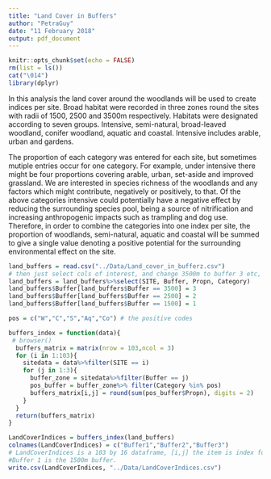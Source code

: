```yaml
---
title: "Land Cover in Buffers"
author: "PetraGuy"
date: "11 February 2018"
output: pdf_document
---
```


```r
knitr::opts_chunk$set(echo = FALSE)
rm(list = ls())
cat("\014")
library(dplyr)

```


In this analysis the land cover around the woodlands will be used to create indices per site. Broad habitat were recorded in three zones round the sites with radii of 1500, 2500 and 3500m respectively. Habitats were designated according to seven groups. Intensive, semi-natural, broad-leaved woodland, conifer woodland, aquatic and coastal. Intensive includes arable, urban and gardens.

The proportion of each category was entered for each site, but sometimes mutiple entries occur for one category. For example, under intensive there might be four proportions covering arable, urban, set-aside and improved grassland. We are interested in species richness of the woodlands and any factors which might contribute, negatively or positively, to that. Of the above categories intensive could potentially have a negative effect by reducing the surrounding species pool, being a source of nitrification and increasing anthropogenic impacts such as trampling and dog use. Therefore, in order to combine the categories into one index per site, the proportion of woodlands, semi-natural, aquatic and coastal will be summed to give a single value denoting a positive potential for the surrounding environmental effect on the site.  

```r
land_buffers = read.csv("../Data/Land_cover_in_bufferz.csv")
# then just select cols of interest, and change 3500m to buffer 3 etc, easier to use in for loop later
land_buffers = land_buffers%>%select(SITE, Buffer, Propn, Category)
land_buffers$Buffer[land_buffers$Buffer == 3500] = 3
land_buffers$Buffer[land_buffers$Buffer == 2500] = 2
land_buffers$Buffer[land_buffers$Buffer == 1500] = 1

pos = c("W","C","S","Aq","Co") # the positive codes

buffers_index = function(data){
 # browser()
  buffers_matrix = matrix(nrow = 103,ncol = 3)
  for (i in 1:103){
    sitedata = data%>%filter(SITE == i)
    for (j in 1:3){
      buffer_zone = sitedata%>%filter(Buffer == j)
      pos_buffer = buffer_zone%>% filter(Category %in% pos)
      buffers_matrix[i,j] = round(sum(pos_buffer$Propn), digits = 2)
    }
  }
  return(buffers_matrix)
}

LandCoverIndices = buffers_index(land_buffers)
colnames(LandCoverIndices) = c("Buffer1","Buffer2","Buffer3")
# LandCoverIndices is a 103 by 16 dataframe, [i,j] the item is index for plot i buffer j
#Buffer 1 is the 1500m buffer. 
write.csv(LandCoverIndices, "../Data/LandCoverIndices.csv")

```
